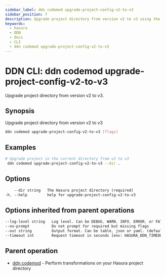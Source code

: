 ```yaml
---
sidebar_label: ddn codemod upgrade-project-config-v2-to-v3
sidebar_position: 7
description: Upgrade project directory from version v2 to v3 using the DDN CLI
keywords:
  - hasura
  - DDN
  - docs
  - CLI
  - ddn codemod upgrade-project-config-v2-to-v3
---
```


# DDN CLI: ddn codemod upgrade-project-config-v2-to-v3

Upgrade project directory from version v2 to v3.

## Synopsis

Upgrade project directory from version v2 to v3

```bash
ddn codemod upgrade-project-config-v2-to-v3 [flags]
```

## Examples

```bash
# Upgrade project in the current directory from v2 to v3
 ddn codemod upgrade-project-config-v2-to-v3 --dir .
```

## Options

```sass
    --dir string   The Hasura project directory (required)
-h, --help         help for upgrade-project-config-v2-to-v3
```

## Options inherited from parent operations

```sass
--log-level string   Log level. Can be DEBUG, WARN, INFO, ERROR, or FATAL. (default "INFO")
--no-prompt          Do not prompt for required but missing flags
--out string         Output format. Can be table, json or yaml. (default "table")
--timeout int        Request timeout in seconds [env: HASURA_DDN_TIMEOUT] (default 100)
```

## Parent operation

- [ddn codemod](/cli/commands/ddn_codemod) - Perform transformations on your Hasura project directory
